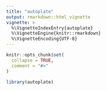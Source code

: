 ```yaml
---
title: "autoplate"
output: rmarkdown::html_vignette
vignette: >
  %\VignetteIndexEntry{autoplate}
  %\VignetteEngine{knitr::rmarkdown}
  %\VignetteEncoding{UTF-8}
---
```


```r
knitr::opts_chunk$set(
  collapse = TRUE,
  comment = "#>"
)
```

```r
library(autoplate)
```
